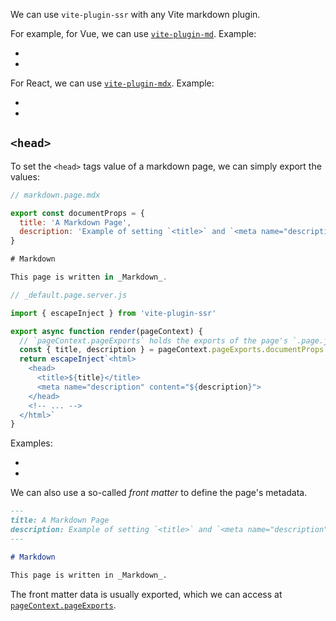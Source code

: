 
We can use `vite-plugin-ssr` with any Vite markdown plugin.

For example, for Vue, we can use [`vite-plugin-md`](https://github.com/antfu/vite-plugin-md).
Example:
 - <RepoLink path='/examples/vue-full/vite.config.ts' />
 - <RepoLink path='/examples/vue-full/pages/markdown.page.md' />

For React, we can use [`vite-plugin-mdx`](https://github.com/brillout/vite-plugin-mdx).
Example:
 - <RepoLink path='/examples/react-full/vite.config.ts' />
 - <RepoLink path='/examples/react-full/pages/markdown.page.md' />

## `<head>`

To set the `<head>` tags value of a markdown page, we can simply export the values:

~~~js
// markdown.page.mdx

export const documentProps = {
  title: 'A Markdown Page',
  description: 'Example of setting `<title>` and `<meta name="description">`'
}

# Markdown

This page is written in _Markdown_.
~~~

```js
// _default.page.server.js

import { escapeInject } from 'vite-plugin-ssr'

export async function render(pageContext) {
  // `pageContext.pageExports` holds the exports of the page's `.page.js` file
  const { title, description } = pageContext.pageExports.documentProps
  return escapeInject`<html>
    <head>
      <title>${title}</title>
      <meta name="description" content="${description}">
    </head>
    <!-- ... -->
  </html>`
}
```

Examples:
 - <RepoLink path='/examples/react-full/pages/markdown.page.md' />
 - <RepoLink path='/examples/vue-full/pages/markdown.page.md' />


We can also use a so-called *front matter* to define the page's metadata.

```markdown
---
title: A Markdown Page
description: Example of setting `<title>` and `<meta name="description">`
---

# Markdown

This page is written in _Markdown_.
```

The front matter data is usually exported,
which we can access at [`pageContext.pageExports`](/pageContext).
